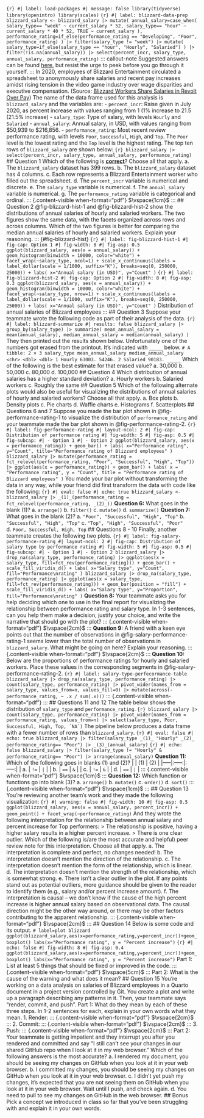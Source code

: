 ```{r} #| label: load-packages #| message: false library(tidyverse) library(openintro) library(scales) ``` ```{r} #| label: blizzard-data-prep blizzard_salary <- blizzard_salary |> mutate( annual_salary=case_when( salary_type== "week" ~ current_salary * 52, salary_type== "hour" ~ current_salary * 40 * 52, TRUE ~ current_salary ), performance_rating=if_else(performance_rating == "Developing", "Poor", performance_rating) ) |> filter(salary_type != "week") |> mutate( salary_type=if_else(salary_type == "hour", "Hourly", "Salaried") ) |> filter(!is.na(annual_salary)) |> select(percent_incr, salary_type, annual_salary, performance_rating) ``` ::: callout-note Suggested answers can be found [here](/exam-review/exam-1-review-A.qmd), but resist the urge to peek before you go through it yourself. ::: In 2020, employees of Blizzard Entertainment circulated a spreadsheet to anonymously share salaries and recent pay increases amidst rising tension in the video game industry over wage disparities and executive compensation. (Source: [Blizzard Workers Share Salaries in Revolt Over Pay](https://www.bloomberg.com/news/articles/2020-08-03/blizzard-workers-share-salaries-in-revolt-over-wage-disparities)) The name of the data frame used for this analysis is `blizzard_salary` and the variables are: - `percent_incr`: Raise given in July 2020, as percent increase with values ranging from 1 (1% increase to 21.5 (21.5% increase) - `salary_type`: Type of salary, with levels `Hourly` and `Salaried` - `annual_salary`: Annual salary, in USD, with values ranging from \$50,939 to \$216,856. - `performance_rating`: Most recent review performance rating, with levels `Poor`, `Successful`, `High`, and `Top`. The `Poor` level is the lowest rating and the `Top` level is the highest rating. The top ten rows of `blizzard_salary` are shown below: ```{r} blizzard_salary |> select(percent_incr, salary_type, annual_salary, performance_rating) ``` ## Question 1 Which of the following is [**correct**]{.underline}? Choose all that apply. a. The `blizzard_salary` dataset has 399 rows. b. The `blizzard_salary` dataset has 4 columns. c. Each row represents a Blizzard Entertainment worker who filled out the spreadsheet. d. The `percent_incr` variable is numerical and discrete. e. The `salary_type` variable is numerical. f. The `annual_salary` variable is numerical. g. The `performance_rating` variable is categorical and ordinal. ::: {.content-visible when-format="pdf"} $\vspace{1cm}$ ::: ## Question 2 @fig-blizzard-hist-1 and @fig-blizzard-hist-2 show the distributions of annual salaries of hourly and salaried workers. The two figures show the same data, with the facets organized across rows and across columns. Which of the two figures is better for comparing the median annual salaries of hourly and salaried workers. Explain your reasoning. ::: {#fig-blizzard-hist} ```{r} #| label: fig-blizzard-hist-1 #| fig-cap: Option 1 #| fig-width: 8 #| fig-asp: 0.5 ggplot(blizzard_salary, aes(x = annual_salary)) + geom_histogram(binwidth = 10000, color="white") + facet_wrap(~salary_type, ncol=1) + scale_x_continuous(labels = label_dollar(scale = 1/1000, suffix="K"), breaks=seq(0, 250000, 25000)) + labs( x="Annual salary (in USD)", y="Count" ) ``` ```{r} #| label: fig-blizzard-hist-2 #| fig-cap: Option 2 #| fig-width: 8 #| fig-asp: 0.3 ggplot(blizzard_salary, aes(x = annual_salary)) + geom_histogram(binwidth = 10000, color="white") + facet_wrap(~salary_type, nrow=1) + scale_x_continuous(labels = label_dollar(scale = 1/1000, suffix="K"), breaks=seq(0, 250000, 25000)) + labs( x="Annual salary (in USD)", y="Count" ) ``` Distribution of annual salaries of Blizzard employees ::: ## Question 3 Suppose your teammate wrote the following code as part of their analysis of the data. ```{r} #| label: blizzard-summarize #| results: false blizzard_salary |> group_by(salary_type) |> summarize( mean_annual_salary = mean(annual_salary), median_annual_salary = median(annual_salary) ) ``` They then printed out the results shown below. Unfortunately one of the numbers got erased from the printout. It's indicated with `_____` below. ``` # A tibble: 2 × 3 salary_type mean_annual_salary median_annual_salary <chr> <dbl> <dbl> 1 Hourly 63003. 54246. 2 Salaried 90183. _____ ``` Which of the following is the best estimate for that erased value? a. 30,000 b. 50,000 c. 80,000 d. 100,000 ## Question 4 Which distribution of annual salaries has a higher standard deviation? a. Hourly workers b. Salaried workers c. Roughly the same ## Question 5 Which of the following alternate plots would also be useful for visualizing the distributions of annual salaries of hourly and salaried workers? Choose all that apply. a\. Box plots b\. Density plots c\. Pie charts d\. Waffle charts e\. Histograms f\. Scatterplots ## Questions 6 and 7 Suppose you made the bar plot shown in @fig-performance-rating-1 to visualize the distribution of `performance_rating` and your teammate made the bar plot shown in @fig-performance-rating-2. ```{r} #| label: fig-performance-rating #| layout-ncol: 2 #| fig-cap: Distribution of performance rating #| fig-width: 5 #| fig-asp: 0.5 #| fig-subcap: #| - Option 1 #| - Option 2 ggplot(blizzard_salary, aes(x = performance_rating)) + geom_bar() + labs( x="Performance rating", y="Count", title="Performance rating of Blizzard employees" ) blizzard_salary |> mutate(performance_rating = fct_relevel(performance_rating, "Poor", "Successful", "High", "Top")) |> ggplot(aes(x = performance_rating)) + geom_bar() + labs( x = "Performance rating", y = "Count", title = "Performance rating of Blizzard employees" ) ``` You made your bar plot without transforming the data in any way, while your friend did first transform the data with code like the following: ```{r} #| eval: false #| echo: true blizzard_salary <- blizzard_salary |> _(1)_(performance_rating = fct_relevel(performance_rating, _(2)_)) ``` **Question 6:** What goes in the blank (1)? a. `arrange()` b. `filter()` c. `mutate()` d. `summarize()` **Question 7:** What goes in the blank (2)? a. `"Poor", "Successful", "High", "Top"` b. `"Successful", "High", "Top"` c. `"Top", "High", "Successful", "Poor"` d. `Poor, Successful, High, Top` ## Questions 8 - 10 Finally, another teammate creates the following two plots. ```{r} #| label: fig-salary-performance-rating #| layout-ncol: 2 #| fig-cap: Distribution of salary type by performance rating #| fig-width: 5 #| fig-asp: 0.5 #| fig-subcap: #| - Option 1 #| - Option 2 blizzard_salary |> drop_na(salary_type, performance_rating) |> ggplot(aes(x = salary_type, fill=fct_rev(performance_rating))) + geom_bar() + scale_fill_viridis_d() + labs( x="Salary type", y="Count", fill="Performance\nrating" ) blizzard_salary |> drop_na(salary_type, performance_rating) |> ggplot(aes(x = salary_type, fill=fct_rev(performance_rating))) + geom_bar(position = "fill") + scale_fill_viridis_d() + labs( x="Salary type", y="Proportion", fill="Performance\nrating" ) ``` **Question 8:** Your teammate asks you for help deciding which one to use in the final report for visualizing the relationship between performance rating and salary type. In 1-3 sentences, can you help them make a decision, justify your choice, and write the narrative that should go with the plot? ::: {.content-visible when-format="pdf"} $\vspace{2cm}$ ::: **Question 9:** A friend with a keen eye points out that the number of observations in @fig-salary-performance-rating-1 seems lower than the total number of observations in `blizzard_salary`. What might be going on here? Explain your reasoning. ::: {.content-visible when-format="pdf"} $\vspace{2cm}$ ::: **Question 10:** Below are the proportions of performance ratings for hourly and salaried workers. Place these values in the corresponding segments in @fig-salary-performance-rating-2. ```{r} #| label: salary-type-perfecormance-table blizzard_salary |> drop_na(salary_type, performance_rating) |> count(salary_type, performance_rating) |> pivot_wider(names_from = salary_type, values_from=n, values_fill=0) |> mutate(across(-performance_rating, ~ .x / sum(.x))) ``` ::: {.content-visible when-format="pdf"} ::: ## Questions 11 and 12 The table below shows the distribution of `salary_type` and `performance_rating`. ```{r} blizzard_salary |> count(salary_type, performance_rating) |> pivot_wider(names_from = performance_rating, values_from=n) |> select(salary_type, Poor, Successful, High, Top, `NA`) ``` The pipeline below produces a data frame with a fewer number of rows than `blizzard_salary`. ```{r} #| eval: false #| echo: true blizzard_salary |> filter(salary_type _(1)_ "Hourly" _(2)_ performance_rating== "Poor") |> _(3)_(annual_salary) ``` ```{r} #| echo: false blizzard_salary |> filter(salary_type != "Hourly" & performance_rating== "Poor") |> arrange(annual_salary) ``` **Question 11:** Which of the following goes in blanks (1) and (2)? | | \(1\) | \(2\) | |-----|:-----:|:-----:| | a\. | `!=` | `|` | | b\. | `==` | `&` | | c\. | `!=` | `&` | | d\. | `==` | `|` | ::: {.content-visible when-format="pdf"} $\vspace{1cm}$ ::: **Question 12:** Which function or functions go into blank (3)? a. `arrange()` b. `mutate()` c. `order()` d. `sort()` ::: {.content-visible when-format="pdf"} $\vspace{1cm}$ ::: ## Question 13 You're reviewing another team's work and they made the following visualization: ```{r} #| warning: false #| fig-width: 10 #| fig-asp: 0.5 ggplot(blizzard_salary, aes(x = annual_salary, percent_incr)) + geom_point() + facet_wrap(~performance_rating) ``` And they wrote the following interpretation for the relationship between annual salary and percent increase for Top performers: > The relationship is positive, having a higher salary results in a higher percent increase. > There is one clear outlier. Which of the following is/are the most accurate and helpful) peer review note for this interpretation. Choose all that apply. a. The interpretation is complete and perfect, no changes needed! b. The interpretation doesn't mention the direction of the relationship. c. The interpretation doesn't mention the form of the relationship, which is linear. d. The interpretation doesn't mention the strength of the relationship, which is somewhat strong. e. There isn't a clear outlier in the plot. If any points stand out as potential outliers, more guidance should be given to the reader to identify them (e.g., salary and/or percent increase amount). f. The interpretation is causal – we don't know if the cause of the high percent increase is higher annual salary based on observational data. The causal direction might be the other way around, or there may be other factors contributing to the apparent relationship. ::: {.content-visible when-format="pdf"} $\vspace{2cm}$ ::: ## Question 14 Below is some code and its output. ``` # label=plot blizzard ggplot(blizzard_salary,aes(x=performance_rating,y=percent_incr))+geom_boxplot() labs(x="Performance rating", y = "Percent increase") ``` ```{r} #| echo: false #| fig-width: 8 #| fig-asp: 0.4 ggplot(blizzard_salary,aes(x=performance_rating,y=percent_incr))+geom_boxplot() labs(x="Performance rating", y = "Percent increase") ``` Part 1: List at least 5 things that should be fixed or improved in the code. ::: {.content-visible when-format="pdf"} $\vspace{5cm}$ ::: Part 2: What is the cause of the warning and what does it mean? ## Question 15 You're working on a data analysis on salaries of Blizzard employees in a Quarto document in a project version controlled by Git. You create a plot and write up a paragraph describing any patterns in it. Then, your teammate says "render, commit, and push". Part 1: What do they mean by each of these three steps. In 1-2 sentences for each, explain in your own words what they mean. 1. Render: ::: {.content-visible when-format="pdf"} $\vspace{2cm}$ ::: 2. Commit: ::: {.content-visible when-format="pdf"} $\vspace{2cm}$ ::: 3. Push: ::: {.content-visible when-format="pdf"} $\vspace{2cm}$ ::: Part 2: Your teammate is getting impatient and they interrupt you after you rendered and committed and say "I still can't see your changes in our shared GitHub repo when I look at it in my web browser." Which of the following answers is the most accurate? a. I rendered my document, you should be seeing my changes on GitHub when you look at it in your web browser. b. I committed my changes, you should be seeing my changes on GitHub when you look at it in your web browser. c. I didn't yet push my changes, it's expected that you are not seeing them on GitHub when you look at it in your web browser. Wait until I push, and check again. d. You need to pull to see my changes on GitHub in the web browser. ## Bonus Pick a concept we introduced in class so far that you've been struggling with and explain it in your own words.